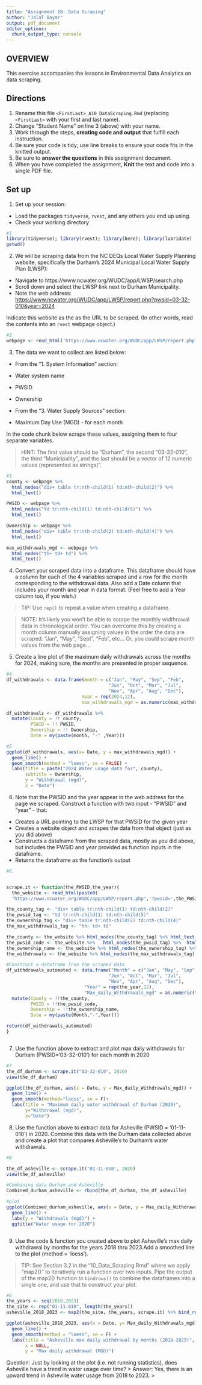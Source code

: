 ```yaml
---
title: "Assignment 10: Data Scraping"
author: "Jalal Bayar"
output: pdf_document
editor_options: 
  chunk_output_type: console
---
```


## OVERVIEW

This exercise accompanies the lessons in Environmental Data Analytics on data scraping. 

## Directions
1. Rename this file `<FirstLast>_A10_DataScraping.Rmd` (replacing `<FirstLast>` with your first and last name).
2. Change "Student Name" on line 3 (above) with your name.
3. Work through the steps, **creating code and output** that fulfill each instruction.
4. Be sure your code is tidy; use line breaks to ensure your code fits in the knitted output.
5. Be sure to **answer the questions** in this assignment document.
6. When you have completed the assignment, **Knit** the text and code into a single PDF file.


## Set up 
1. Set up your session:

* Load the packages `tidyverse`, `rvest`, and any others you end up using.
* Check your working directory

```r
#1 
library(tidyverse); library(rvest); library(here); library(lubridate)
getwd()
```

2. We will be scraping data from the NC DEQs Local Water Supply Planning website, specifically the Durham's 2024 Municipal Local Water Supply Plan (LWSP): 
 * Navigate to https://www.ncwater.org/WUDC/app/LWSP/search.php
 * Scroll down and select the LWSP link next to Durham Municipality. 
 * Note the web address: <https://www.ncwater.org/WUDC/app/LWSP/report.php?pwsid=03-32-010&year=2024>
 
Indicate this website as the as the URL to be scraped. (In other words, read the contents into an `rvest` webpage object.)

```r
#2 
webpage <- read_html('https://www.ncwater.org/WUDC/app/LWSP/report.php?pwsid=03-32-010&year=2024')
```

3. The data we want to collect are listed below:

* From the "1. System Information" section:
 * Water system name
 * PWSID
 * Ownership
 
* From the "3. Water Supply Sources" section:
 * Maximum Day Use (MGD) - for each month

In the code chunk below scrape these values, assigning them to four separate variables.

>HINT: The first value should be "Durham", the second "03-32-010", the third "Municipality", and the last should be a vector of 12 numeric values (represented as strings)".

```r
#3 
county <- webpage %>% 
  html_nodes("div+ table tr:nth-child(1) td:nth-child(2)") %>% 
  html_text()

PWSID <- webpage %>% 
  html_nodes("td tr:nth-child(1) td:nth-child(5)") %>% 
  html_text()

Ownership <- webpage %>% 
  html_nodes("div+ table tr:nth-child(2) td:nth-child(4)") %>% 
  html_text()

max_withdrawals_mgd <- webpage %>% 
  html_nodes("th~ td+ td") %>% 
  html_text()


```


4. Convert your scraped data into a dataframe. This dataframe should have a column for each of the 4 variables scraped and a row for the month corresponding to the withdrawal data. Also add a Date column that includes your month and year in data format. (Feel free to add a Year column too, if you wish.)

>TIP: Use `rep()` to repeat a value when creating a dataframe.

>NOTE: It's likely you won't be able to scrape the monthly widthrawal data in chronological order. You can overcome this by creating a month column manually assigning values in the order the data are scraped: "Jan", "May", "Sept", "Feb", etc... Or, you could scrape month values from the web page...

5. Create a line plot of the maximum daily withdrawals across the months for 2024, making sure, the months are presented in proper sequence.

```r
#4 
df_withdrawals <- data.frame(month = c("Jan", "May", "Sep", "Feb",
                                      "Jun", "Oct", "Mar", "Jul",
                                      "Nov", "Apr", "Aug", "Dec"),
                            Year = rep(2024,12),
                            max_withdrawals_mgd = as.numeric(max_withdrawals_mgd))

df_withdrawals <- df_withdrawals %>% 
  mutate(County = !! county,
         PSWID = !! PWSID,
         Ownership = !! Ownership,
         Date = my(paste(month, "-" ,Year)))

#5 
ggplot(df_withdrawals, aes(x= Date, y = max_withdrawals_mgd)) +
  geom_line() +
  geom_smooth(method = "loess", se = FALSE) +
  labs(title = paste("2024 Water usage data for", county),
       subtitle = Ownership,
       y = "Withdrawal (mgd)",
       x = "Date")

```

6. Note that the PWSID and the year appear in the web address for the page we scraped. Construct a function with two input - "PWSID" and "year" - that:
  - Creates a URL pointing to the LWSP for that PWSID for the given year
  - Creates a website object and scrapes the data from that object (just as you did above)
  - Constructs a dataframe from the scraped data, mostly as you did above, but includes the PWSID and year provided as function inputs in the dataframe. 
  - Returns the dataframe as the function's output


```r
#6. 


scrape.it <- function(the_PWSID,the_year){
  the_website <- read_html(paste0(
  "https://www.ncwater.org/WUDC/app/LWSP/report.php",'?pwsid=',the_PWSID,'&year=',the_year))

the_county_tag <- "div+ table tr:nth-child(1) td:nth-child(2)"
the_pwsid_tag <- "td tr:nth-child(1) td:nth-child(5)"
the_ownership_tag <- "div+ table tr:nth-child(2) td:nth-child(4)"
the_max_withdrawals_tag <- "th~ td+ td"

the_county <- the_website %>% html_nodes(the_county_tag) %>% html_text()
the_pwsid_code <- the_website %>%   html_nodes(the_pwsid_tag) %>%  html_text()
the_ownership_name <- the_website %>% html_nodes(the_ownership_tag) %>% html_text()
the_withdrawals <- the_website %>% html_nodes(the_max_withdrawals_tag) %>% html_text()

#Construct a dataframe from the scraped data
df_withdrawals_automated <- data.frame("Month" = c("Jan", "May", "Sep", "Feb",
                                      "Jun", "Oct", "Mar", "Jul",
                                      "Nov", "Apr", "Aug", "Dec"),
                             "Year" = rep(the_year,12),
                             "Max_daily_Withdrawals_mgd" = as.numeric(the_withdrawals)) %>% 
  mutate(County = !!the_county,
         PWSID = !!the_pwsid_code,
         Ownership = !!the_ownership_name,
         Date = my(paste(Month,"-",Year)))

return(df_withdrawals_automated)
}



```

7. Use the function above to extract and plot max daily withdrawals for Durham (PWSID='03-32-010') for each month in 2020

```r
#7 
the_df_durham <- scrape.it("03-32-010", 2020)
view(the_df_durham)

ggplot(the_df_durham, aes(x = Date, y = Max_daily_Withdrawals_mgd)) +
  geom_line() +
  geom_smooth(method="loess", se = F)+
  labs(title = "Maximum daily water withdrawal of Durham (2020)",
       y="Withdrawal (mgd)",
       x="Date")

```

8. Use the function above to extract data for Asheville (PWSID = '01-11-010') in 2020. Combine this data with the Durham data collected above and create a plot that compares Asheville's to Durham's water withdrawals.

```r
#8 

the_df_asheville <- scrape.it('01-11-010', 2020)
view(the_df_asheville)

#Combining data Durham and Asheville
Combined_durham_asheville <- rbind(the_df_durham, the_df_asheville)

#plot
ggplot(Combined_durham_asheville, aes(x = Date, y = Max_daily_Withdrawals_mgd, color = County)) +
  geom_line() +
  labs(y = "Withdrawals (mgd)") +
  ggtitle("Water usage for 2020")



```


9. Use the code & function you created above to plot Asheville's max daily withdrawal by months for the years 2018 thru 2023.Add a smoothed line to the plot (method = 'loess').

> TIP: See Section 3.2 in the "10_Data_Scraping.Rmd" where we apply "map2()" to iteratively run a function over two inputs. Pipe the output of the map2() function to `bindrows()` to combine the dataframes into a single one, and use that to construct your plot.

```r
#9 
the_years <- seq(2018,2023)
the_site <- rep("01-11-010", length(the_years))
asheville_2018_2023 <- map2(the_site, the_years, scrape.it) %>% bind_rows()

ggplot(asheville_2018_2023, aes(x = Date, y= Max_daily_Withdrawals_mgd)) +
  geom_line() +
  geom_smooth(method = "loess", se = F) +
  labs(title = "Asheville max daily withdrawal by months (2018-2023)",
       x = NULL,
       y = "Max daily withdrawal (MGD)")

```

Question: Just by looking at the plot (i.e. not running statistics), does Asheville have a trend in water usage over time?
> Answer: Yes, there is an upward trend in Asheville water usage from 2018 to 2023. 
>

